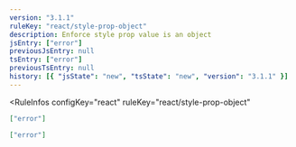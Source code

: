 ```yaml
---
version: "3.1.1"
ruleKey: "react/style-prop-object"
description: Enforce style prop value is an object
jsEntry: ["error"]
previousJsEntry: null
tsEntry: ["error"]
previousTsEntry: null
history: [{ "jsState": "new", "tsState": "new", "version": "3.1.1" }]
---
```


<RuleInfos 
  configKey="react" 
  ruleKey="react/style-prop-object" 
>

```json
["error"]
```

```json
["error"]
```

</RuleInfos>
